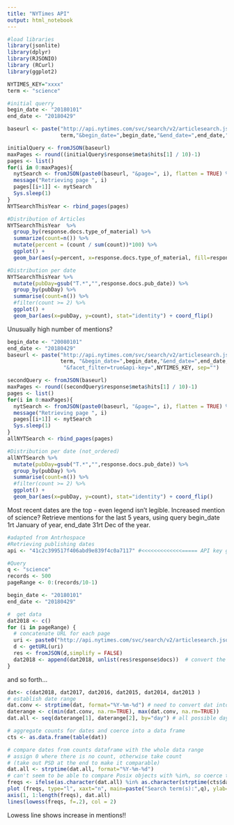 ```yaml
---
title: "NYTimes API"
output: html_notebook
---
```




```r
#load libraries
library(jsonlite)
library(dplyr)
library(RJSONIO)
library (RCurl)
library(ggplot2)

NYTIMES_KEY="xxxx"
term <- "science"

#initial querry
begin_date <- "20180101"
end_date <- "20180429"

baseurl <- paste("http://api.nytimes.com/svc/search/v2/articlesearch.json?q=",
                 term,"&begin_date=",begin_date,"&end_date=",end_date,"&facet_filter=true&api-key=",NYTIMES_KEY, sep="")

initialQuery <- fromJSON(baseurl)
maxPages <- round((initialQuery$response$meta$hits[1] / 10)-1)
pages <- list()
for(i in 0:maxPages){
  nytSearch <- fromJSON(paste0(baseurl, "&page=", i), flatten = TRUE) %>% data.frame()
  message("Retrieving page ", i)
  pages[[i+1]] <- nytSearch
  Sys.sleep(1)
}
NYTSearchThisYear <- rbind_pages(pages)

#Distribution of Articles
NYTSearchThisYear  %>% 
  group_by(response.docs.type_of_material) %>%
  summarize(count=n()) %>%
  mutate(percent = (count / sum(count))*100) %>%
  ggplot() +
  geom_bar(aes(y=percent, x=response.docs.type_of_material, fill=response.docs.type_of_material), stat = "identity") + coord_flip()

```
```r
#Distribution per date
NYTSearchThisYear %>%
  mutate(pubDay=gsub("T.*","",response.docs.pub_date)) %>%
  group_by(pubDay) %>%
  summarise(count=n()) %>%
  #filter(count >= 2) %>%
  ggplot() +
  geom_bar(aes(x=pubDay, y=count), stat="identity") + coord_flip()
```
 Unusually high number of mentions?
 
```r
begin_date <- "20080101"
end_date <- "20180429"
baseurl <- paste("http://api.nytimes.com/svc/search/v2/articlesearch.json?q=",
                 term, "&begin_date=",begin_date,"&end_date=",end_date,
                  "&facet_filter=true&api-key=",NYTIMES_KEY, sep="")

secondQuery <- fromJSON(baseurl)
maxPages <- round((secondQuery$response$meta$hits[1] / 10)-1)
pages <- list()
for(i in 0:maxPages){
  nytSearch <- fromJSON(paste0(baseurl, "&page=", i), flatten = TRUE) %>% data.frame()
  message("Retrieving page ", i)
  pages[[i+1]] <- nytSearch
  Sys.sleep(1)
}
allNYTSearch <- rbind_pages(pages)

#Distribution per date (not_ordered)
allNYTSearch %>%
  mutate(pubDay=gsub("T.*","",response.docs.pub_date)) %>%
  group_by(pubDay) %>%
  summarise(count=n()) %>%
  #filter(count >= 2) %>%
  ggplot() +
  geom_bar(aes(x=pubDay, y=count), stat="identity") + coord_flip()
```
Most recent dates are the top - even legend isn't legible. Increased mention of science? 
Retrieve mentions for the last 5 years, using query begin_date 1rt January of year, end_date 31rt Dec of the year.


```r
#adapted from Antrhospace
#Retrieving publishing dates
api <- "41c2c399517f406abd9e839f4c0a7117" #<<<<<<<<<<<<<===== API key goes here

#Query
q <- "science" 
records <- 500 
pageRange <- 0:(records/10-1)

begin_date <- "20180101"
end_date <- "20180429"

#  get data 
dat2018 <- c()
for (i in pageRange) {
  # concatenate URL for each page
  uri <- paste0("http://api.nytimes.com/svc/search/v2/articlesearch.json?q=", q, "&begin_date=",begin_date,"&end_date=",end_date, "&page=", i, "&fl=pub_date&api-key=", api)
  d <- getURL(uri)
  res <- fromJSON(d,simplify = FALSE)
  dat2018 <- append(dat2018, unlist(res$response$docs))  # convert the dates to a vector and append
}
```
and so forth...
```r
dat<- c(dat2018, dat2017, dat2016, dat2015, dat2014, dat2013 )
# establish date range
dat.conv <- strptime(dat, format="%Y-%m-%d") # need to convert dat into POSIX format
daterange <- c(min(dat.conv, na.rm=TRUE), max(dat.conv, na.rm=TRUE))
dat.all <- seq(daterange[1], daterange[2], by="day") # all possible days

# aggregate counts for dates and coerce into a data frame
cts <- as.data.frame(table(dat))

# compare dates from counts dataframe with the whole data range
# assign 0 where there is no count, otherwise take count
# (take out PSD at the end to make it comparable)
dat.all <- strptime(dat.all, format="%Y-%m-%d")
# can't seem to be able to compare Posix objects with %in%, so coerce them to character for this:
freqs <- ifelse(as.character(dat.all) %in% as.character(strptime(cts$dat, format="%Y-%m-%d")), cts$Freq, 0)
plot (freqs, type="l", xaxt="n", main=paste("Search term(s):",q), ylab="# of articles", xlab="date")
axis(1, 1:length(freqs), dat.all)
lines(lowess(freqs, f=.2), col = 2)
```
Lowess line shows increase in mentions!!
